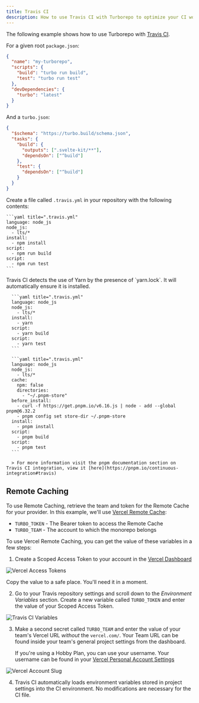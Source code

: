 ```yaml
---
title: Travis CI
description: How to use Travis CI with Turborepo to optimize your CI workflow
---
```



The following example shows how to use Turborepo with [Travis CI](https://www.travis-ci.com/).

For a given root `package.json`:

```json title="./package.json"
{
  "name": "my-turborepo",
  "scripts": {
    "build": "turbo run build",
    "test": "turbo run test"
  },
  "devDependencies": {
    "turbo": "latest"
  }
}
```

And a `turbo.json`:

```json title="./turbo.json"
{
  "$schema": "https://turbo.build/schema.json",
  "tasks": {
    "build": {
      "outputs": [".svelte-kit/**"],
      "dependsOn": ["^build"]
    },
    "test": {
      "dependsOn": ["^build"]
    }
  }
}
```

Create a file called `.travis.yml` in your repository with the following contents:

<PackageManagerTabs>
<Tab>

    ```yaml title=".travis.yml"
    language: node_js
    node_js:
      - lts/*
    install:
      - npm install
    script:
      - npm run build
    script:
      - npm run test
    ```

  </Tab>
    <Tab>
      Travis CI detects the use of Yarn by the presence of `yarn.lock`. It will automatically ensure it is installed.

      ```yaml title=".travis.yml"
      language: node_js
      node_js:
        - lts/*
      install:
        - yarn
      script:
        - yarn build
      script:
        - yarn test
      ```

  </Tab>
    <Tab>

      ```yaml title=".travis.yml"
      language: node_js
      node_js:
        - lts/*
      cache:
        npm: false
        directories:
          - "~/.pnpm-store"
      before_install:
        - curl -f https://get.pnpm.io/v6.16.js | node - add --global pnpm@6.32.2
        - pnpm config set store-dir ~/.pnpm-store
      install:
        - pnpm install
      script:
        - pnpm build
      script:
        - pnpm test
      ```

      > For more information visit the pnpm documentation section on Travis CI integration, view it [here](https://pnpm.io/continuous-integration#travis)

  </Tab>
</PackageManagerTabs>

## Remote Caching

To use Remote Caching, retrieve the team and token for the Remote Cache for your provider. In this example, we'll use [Vercel Remote Cache](https://vercel.com/docs/monorepos/remote-caching):

- `TURBO_TOKEN` - The Bearer token to access the Remote Cache
- `TURBO_TEAM` - The account to which the monorepo belongs

To use Vercel Remote Caching, you can get the value of these variables in a few steps:

1. Create a Scoped Access Token to your account in the [Vercel Dashboard](https://vercel.com/account/tokens)

![Vercel Access Tokens](/images/docs/vercel-create-token.png)

Copy the value to a safe place. You'll need it in a moment.

2. Go to your Travis repository settings and scroll down to the _Environment Variables_ section. Create a new variable called `TURBO_TOKEN` and enter the value of your Scoped Access Token.

![Travis CI Variables](/images/docs/travis-ci-environment-variables.png)

3. Make a second secret called `TURBO_TEAM` and enter the value of your team's Vercel URL _without_ the `vercel.com/`. Your Team URL can be found inside your team's general project settings from the dashboard.

   If you're using a Hobby Plan, you can use your username. Your username can be found in your [Vercel Personal Account Settings](https://vercel.com/account)

![Vercel Account Slug](/images/docs/vercel-slug.png)

4. Travis CI automatically loads environment variables stored in project settings into the CI environment. No modifications are necessary for the CI file.
